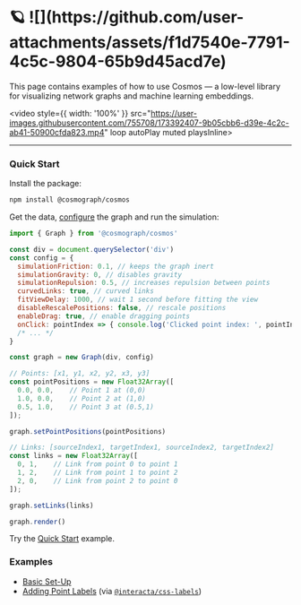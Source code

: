 
<Meta title="Welcome to Cosmos" />

<h1>🪐 ![](https://github.com/user-attachments/assets/f1d7540e-7791-4c5c-9804-65b9d45acd7e)</h1>

<p style={{ fontSize: '1.2rem' }}>This page contains examples of how to use Cosmos — a low-level library for visualizing network graphs and machine learning embeddings.</p>

<video style={{ width: '100%' }} src="https://user-images.githubusercontent.com/755708/173392407-9b05cbb6-d39e-4c2c-ab41-50900cfda823.mp4" loop autoPlay muted playsInline>
</video>

---

### Quick Start

Install the package:

```bash
npm install @cosmograph/cosmos
```


Get the data, [configure](../?path=/docs/configuration--docs) the graph and run the simulation:
```javascript
import { Graph } from '@cosmograph/cosmos'

const div = document.querySelector('div')
const config = {
  simulationFriction: 0.1, // keeps the graph inert
  simulationGravity: 0, // disables gravity
  simulationRepulsion: 0.5, // increases repulsion between points
  curvedLinks: true, // curved links
  fitViewDelay: 1000, // wait 1 second before fitting the view
  disableRescalePositions: false, // rescale positions
  enableDrag: true, // enable dragging points
  onClick: pointIndex => { console.log('Clicked point index: ', pointIndex) },
  /* ... */
}

const graph = new Graph(div, config)

// Points: [x1, y1, x2, y2, x3, y3]
const pointPositions = new Float32Array([
  0.0, 0.0,    // Point 1 at (0,0)
  1.0, 0.0,    // Point 2 at (1,0)
  0.5, 1.0,    // Point 3 at (0.5,1)
]);

graph.setPointPositions(pointPositions)

// Links: [sourceIndex1, targetIndex1, sourceIndex2, targetIndex2]
const links = new Float32Array([
  0, 1,    // Link from point 0 to point 1
  1, 2,    // Link from point 1 to point 2
  2, 0,    // Link from point 2 to point 0
]);

graph.setLinks(links)

graph.render()
```

Try the [Quick Start](../?path=/story/examples-beginners--quick-start) example.

### Examples
- [Basic Set-Up](../?path=/story/examples-beginners--basic-set-up)
- [Adding Point Labels](../?path=/story/examples-beginners--point-labels) (via [`@interacta/css-labels`](https://www.npmjs.com/package/@interacta/css-labels))